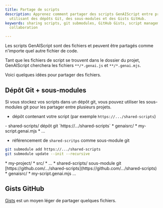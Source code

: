 ```yaml
---
title: Partage de scripts
description: Apprenez comment partager des scripts GenAIScript entre projets en
  utilisant des dépôts Git, des sous-modules et des Gists GitHub.
keywords: sharing scripts, git submodules, GitHub Gists, script management, code
  collaboration

---
```



Les scripts GenAIScript sont des fichiers et peuvent être partagés comme n'importe quel autre fichier de code.

Tant que les fichiers de script se trouvent dans le dossier du projet, GenAIScript cherchera les fichiers `**/*.genai.js` et `**/*.genai.mjs`.

Voici quelques idées pour partager des fichiers.

## Dépôt Git + sous-modules

Si vous stockez vos scripts dans un dépôt git, vous pouvez utiliser les sous-modules git pour les partager entre plusieurs projets.

* dépôt contenant votre script (par exemple `https://.../shared-scripts`)

<FileTree>
  - shared-scripts/ dépôt git `https://.../shared-scripts`
    * genaisrc/
      * my-script.genai.mjs
      * ...
</FileTree>

* référencement de `shared-scritps` comme sous-module git

```sh
git submodule add https://.../shared-scripts
git submodule update --init --recursive
```

<FileTree>
  * my-project/
    * src/
    * ...
    * shared-scripts/ sous-module git [https://github.com/.../shared-scripts](https://github.com/.../shared-scripts)
      * genaisrc/
        * my-script.genai.mjs
          ...
</FileTree>

## Gists GitHub

[Gists](https://gist.github.com/) est un moyen léger de partager quelques fichiers.
